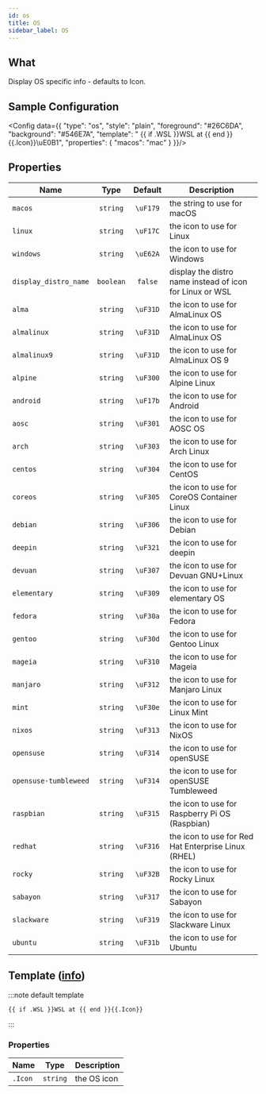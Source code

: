 ```yaml
---
id: os
title: OS
sidebar_label: OS
---
```


## What

Display OS specific info - defaults to Icon.

## Sample Configuration


<Config data={{
  "type": "os",
  "style": "plain",
  "foreground": "#26C6DA",
  "background": "#546E7A",
  "template": " {{ if .WSL }}WSL at {{ end }}{{.Icon}}\uE0B1",
  "properties": {
    "macos": "mac"
  }
}}/>

## Properties

| Name                  | Type      | Default  | Description                                              |
| --------------------- | :-------: | :------: | -------------------------------------------------------- |
| `macos`               | `string`  | `\uF179` | the string to use for macOS                              |
| `linux`               | `string`  | `\uF17C` | the icon to use for Linux                                |
| `windows`             | `string`  | `\uE62A` | the icon to use for Windows                              |
| `display_distro_name` | `boolean` | `false`  | display the distro name instead of icon for Linux or WSL |
| `alma`                | `string`  | `\uF31D` | the icon to use for AlmaLinux OS                         |
| `almalinux`           | `string`  | `\uF31D` | the icon to use for AlmaLinux OS                         |
| `almalinux9`          | `string`  | `\uF31D` | the icon to use for AlmaLinux OS 9                       |
| `alpine`              | `string`  | `\uF300` | the icon to use for Alpine Linux                         |
| `android`             | `string`  | `\uF17b` | the icon to use for Android                              |
| `aosc`                | `string`  | `\uF301` | the icon to use for AOSC OS                              |
| `arch`                | `string`  | `\uF303` | the icon to use for Arch Linux                           |
| `centos`              | `string`  | `\uF304` | the icon to use for CentOS                               |
| `coreos`              | `string`  | `\uF305` | the icon to use for CoreOS Container Linux               |
| `debian`              | `string`  | `\uF306` | the icon to use for Debian                               |
| `deepin`              | `string`  | `\uF321` | the icon to use for deepin                               |
| `devuan`              | `string`  | `\uF307` | the icon to use for Devuan GNU+Linux                     |
| `elementary`          | `string`  | `\uF309` | the icon to use for elementary OS                        |
| `fedora`              | `string`  | `\uF30a` | the icon to use for Fedora                               |
| `gentoo`              | `string`  | `\uF30d` | the icon to use for Gentoo Linux                         |
| `mageia`              | `string`  | `\uF310` | the icon to use for Mageia                               |
| `manjaro`             | `string`  | `\uF312` | the icon to use for Manjaro Linux                        |
| `mint`                | `string`  | `\uF30e` | the icon to use for Linux Mint                           |
| `nixos`               | `string`  | `\uF313` | the icon to use for NixOS                                |
| `opensuse`            | `string`  | `\uF314` | the icon to use for openSUSE                             |
| `opensuse-tumbleweed` | `string`  | `\uF314` | the icon to use for openSUSE Tumbleweed                  |
| `raspbian`            | `string`  | `\uF315` | the icon to use for Raspberry Pi OS (Raspbian)           |
| `redhat`              | `string`  | `\uF316` | the icon to use for Red Hat Enterprise Linux (RHEL)      |
| `rocky`               | `string`  | `\uF32B` | the icon to use for Rocky Linux                          |
| `sabayon`             | `string`  | `\uF317` | the icon to use for Sabayon                              |
| `slackware`           | `string`  | `\uF319` | the icon to use for Slackware Linux                      |
| `ubuntu`              | `string`  | `\uF31b` | the icon to use for Ubuntu                               |

## Template ([info][templates])

:::note default template

```template
{{ if .WSL }}WSL at {{ end }}{{.Icon}}
```

:::

### Properties

| Name    | Type     | Description |
| ------- | -------- | ----------- |
| `.Icon` | `string` | the OS icon |

[templates]: /docs/configuration/templates

